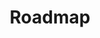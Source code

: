 ---
title: Roadmap
description: This page is a work-in-progress.
sidebar:
    order: 2
    badge: "TODO"
---
